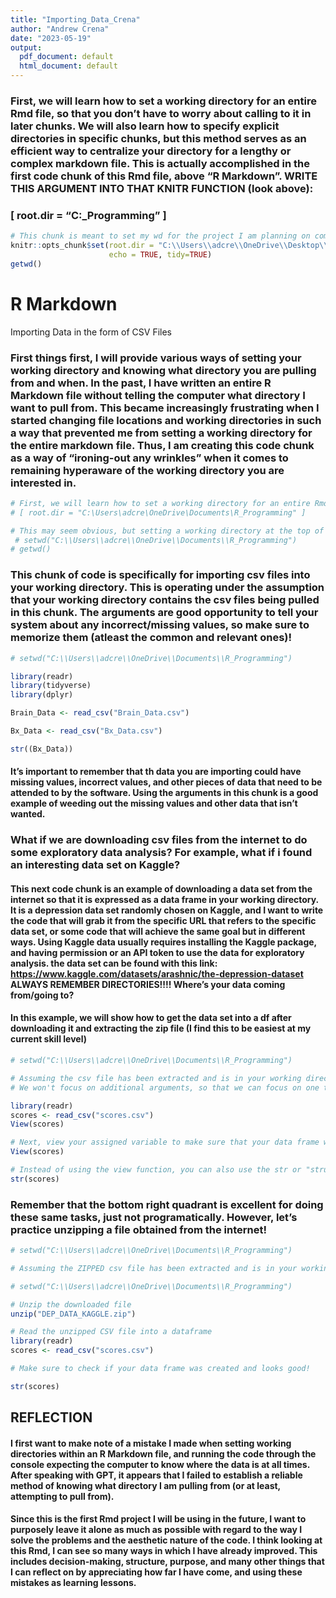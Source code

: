 ---
title: "Importing_Data_Crena"
author: "Andrew Crena"
date: "2023-05-19"
output:
  pdf_document: default
  html_document: default
---

### First, we will learn how to set a working directory for an entire Rmd file, so that you don't have to worry about calling to it in later chunks. We will also learn how to specify explicit directories in specific chunks, but this method serves as an efficient way to centralize your directory for a lengthy or complex markdown file. This is actually accomplished in the first code chunk of this Rmd file, above "R Markdown". WRITE THIS ARGUMENT INTO THAT KNITR FUNCTION (look above):

### [ root.dir = "C:\Users\adcre\OneDrive\Documents\R\_Programming" ]

```{r setup, include=TRUE}

# This chunk is meant to set my wd for the project I am planning on completing. Look to other Rmd's of mine for alternative mthods of setting wd
knitr::opts_chunk$set(root.dir = "C:\\Users\\adcre\\OneDrive\\Desktop\\Desktop_RStudio",
                      echo = TRUE, tidy=TRUE)
getwd()
```

# R Markdown

Importing Data in the form of CSV Files

### First things first, I will provide various ways of setting your working directory and knowing what directory you are pulling from and when. In the past, I have written an entire R Markdown file without telling the computer what directory I want to pull from. This became increasingly frustrating when I started changing file locations and working directories in such a way that prevented me from setting a working directory for the entire markdown file. Thus, I am creating this code chunk as a way of "ironing-out any wrinkles" when it comes to remaining hyperaware of the working directory you are interested in.

```{r working directory, include=TRUE, echo = TRUE}

# First, we will learn how to set a working directory for an entire Rmd file, so that you don't have to worry about calling to it in later chunks. We will also learn how to specify explicit directories in specific chunks, but this method serves as an efficient way to centralize your directory for a lengthy or complex markdown file. This is actually accomplished in the first code chunk of this Rmd file, above "### R Markdown". WRITE THIS ARGUMENT INTO THAT KNITR FUNCTION (look above):
# [ root.dir = "C:\Users\adcre\OneDrive\Documents\R_Programming" ]

# This may seem obvious, but setting a working directory at the top of a specific code chunk will allow the computer to know what directory you would like to pull from in a specific code chunk. When making a markdown file. Ideally, this line of code would be at the top of your code chunk, before any functions need to interact beyond the console.
 # setwd("C:\\Users\\adcre\\OneDrive\\Documents\\R_Programming")
# getwd()
```

### This chunk of code is specifically for importing csv files into your working directory. This is operating under the assumption that your working directory contains the csv files being pulled in this chunk. The arguments are good opportunity to tell your system about any incorrect/missing values, so make sure to memorize them (atleast the common and relevant ones)!

```{r library, include=TRUE, echo = TRUE}

# setwd("C:\\Users\\adcre\\OneDrive\\Documents\\R_Programming")

library(readr)
library(tidyverse)
library(dplyr)

Brain_Data <- read_csv("Brain_Data.csv")

Bx_Data <- read_csv("Bx_Data.csv")

str((Bx_Data))
```

#### It's important to remember that th data you are importing could have missing values, incorrect values, and other pieces of data that need to be attended to by the software. Using the arguments in this chunk is a good example of weeding out the missing values and other data that isn't wanted.

### What if we are downloading csv files from the internet to do some exploratory data analysis? For example, what if i found an interesting data set on Kaggle?

#### This next code chunk is an example of downloading a data set from the internet so that it is expressed as a data frame in your working directory. It is a depression data set randomly chosen on Kaggle, and I want to write the code that will grab it from the specific URL that refers to the specific data set, or some code that will achieve the same goal but in different ways. Using Kaggle data usually requires installing the Kaggle package, and having permission or an API token to use the data for exploratory analysis. the data set can be found with this link: <https://www.kaggle.com/datasets/arashnic/the-depression-dataset> ALWAYS REMEMBER DIRECTORIES!!!! Where's your data coming from/going to?

#### In this example, we will show how to get the data set into a df after downloading it and extracting the zip file (I find this to be easiest at my current skill level)

```{r csv files, include=TRUE, echo = TRUE}

# setwd("C:\\Users\\adcre\\OneDrive\\Documents\\R_Programming")

# Assuming the csv file has been extracted and is in your working directory....
# We won't focus on additional arguments, so that we can focus on one thing at a time

library(readr)
scores <- read_csv("scores.csv")
View(scores)

# Next, view your assigned variable to make sure that your data frame was made properly
View(scores)

# Instead of using the view function, you can also use the str or "structure" function, which will give you a shorter but more descriptive output of the entire data set
str(scores)

```

### Remember that the bottom right quadrant is excellent for doing these same tasks, just not programatically. However, let's practice unzipping a file obtained from the internet!

```{r unzip, include=TRUE, echo=FALSE}

# setwd("C:\\Users\\adcre\\OneDrive\\Documents\\R_Programming")

# Assuming the ZIPPED csv file has been extracted and is in your working directory....

# setwd("C:\\Users\\adcre\\OneDrive\\Documents\\R_Programming")

# Unzip the downloaded file
unzip("DEP_DATA_KAGGLE.zip")

# Read the unzipped CSV file into a dataframe
library(readr)
scores <- read_csv("scores.csv")

# Make sure to check if your data frame was created and looks good!

str(scores)
```

## REFLECTION

#### I first want to make note of a mistake I made when setting working directories within an R Markdown file, and running the code through the console expecting the computer to know where the data is at all times. After speaking with GPT, it appears that I failed to establish a reliable method of knowing what directory I am pulling from (or at least, attempting to pull from).

#### Since this is the first Rmd project I will be using in the future, I want to purposely leave it alone as much as possible with regard to the way I solve the problems and the aesthetic nature of the code. I think looking at this Rmd, I can see so many ways in which I have already improved. This includes decision-making, structure, purpose, and many other things that I can reflect on by appreciating how far I have come, and using these mistakes as learning lessons.
